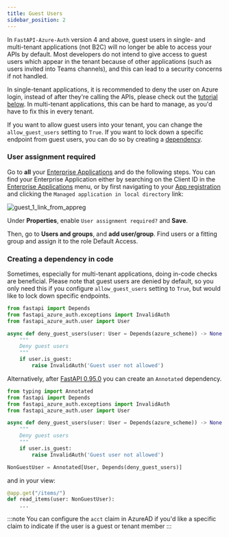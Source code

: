 ```yaml
---
title: Guest Users
sidebar_position: 2
---
```


In ``FastAPI-Azure-Auth`` version 4 and above, guest users in single- and multi-tenant applications (not B2C) will no longer
be able to access your APIs by default. Most developers do not intend to give access to guest users which appear
in the tenant because of other applications (such as users invited into Teams channels), and this can lead to a security
concerns if not handled.

In single-tenant applications, it is recommended to deny the user on Azure login, instead of after they're calling the APIs,
please check out the [tutorial below](#user-assignment-required).
In multi-tenant applications, this can be hard to manage, as you'd have to fix this in every tenant.

If you want to allow guest users into your tenant, you can change the ``allow_guest_users`` setting to ``True``.
If you want to lock down a specific endpoint from guest users, you can do so by creating a
[dependency](#creating-a-dependency-in-code).

### User assignment required

Go to **all** your [Enterprise Applications](https://portal.azure.com/#blade/Microsoft_AAD_IAM/StartboardApplicationsMenuBlade/AllApps/menuId/)
and do the following steps. You can find your Enterprise Application either by searching on the Client ID in the
[Enterprise Applications](https://portal.azure.com/#blade/Microsoft_AAD_IAM/StartboardApplicationsMenuBlade/AllApps/menuId/) menu,
or by first navigating to your [App registration](https://portal.azure.com/#blade/Microsoft_AAD_IAM/ActiveDirectoryMenuBlade/RegisteredApps) and
clicking the `Managed application in local directory` link:

![guest_1_link_from_appreg](../../static/img/single-tenant/guest_1_link_from_appreg.png)

Under **Properties**, enable `User assignment required?` and **Save**.

Then, go to **Users and groups**, and **add user/group**. Find users or a fitting group and assign it to the role Default Access.


### Creating a dependency in code

Sometimes, especially for multi-tenant applications, doing in-code checks are beneficial. Please note that guest
users are denied by default, so you only need this if you configure ``allow_guest_users`` setting to ``True``, but
would like to lock down specific endpoints.

```python title="security.py"
from fastapi import Depends
from fastapi_azure_auth.exceptions import InvalidAuth
from fastapi_azure_auth.user import User

async def deny_guest_users(user: User = Depends(azure_scheme)) -> None:
    """
    Deny guest users
    """
    if user.is_guest:
        raise InvalidAuth('Guest user not allowed')
```


Alternatively, after [FastAPI 0.95.0](https://github.com/tiangolo/fastapi/releases/tag/0.95.0) you can create an
``Annotated`` dependency.

```python title="security.py"
from typing import Annotated
from fastapi import Depends
from fastapi_azure_auth.exceptions import InvalidAuth
from fastapi_azure_auth.user import User

async def deny_guest_users(user: User = Depends(azure_scheme)) -> None:
    """
    Deny guest users
    """
    if user.is_guest:
        raise InvalidAuth('Guest user not allowed')

NonGuestUser = Annotated[User, Depends(deny_guest_users)]
```
and in your view:

```python title="my_view.py"
@app.get("/items/")
def read_items(user: NonGuestUser):
    ...
```

:::note
You can configure the `acct` claim in AzureAD if you'd like a specific claim to indicate if the user
is a guest or tenant member
:::
